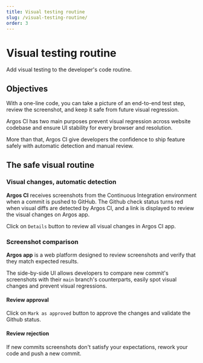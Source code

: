 ```yaml
---
title: Visual testing routine
slug: /visual-testing-routine/
order: 3
---
```



# Visual testing routine

Add visual testing to the developer's code routine.

## Objectives

With a one-line code, you can take a picture of an end-to-end test step, review the screenshot, and keep it safe from future visual regression.

Argos CI has two main purposes prevent visual regression across website codebase and ensure UI stability for every browser and resolution.

More than that, Argos CI give developers the confidence to ship feature safely with automatic detection and manual review.

## The safe visual routine

### Visual changes, automatic detection

**Argos CI** receives screenshots from the Continuous Integration environment when a commit is pushed to GitHub. The Github check status turns red when visual diffs are detected by Argos CI, and a link is displayed to review the visual changes on Argos app.

Click on `Details` button to review all visual changes in Argos CI app.

<GithubMergeStatus status="error" maxWidth="500px" mb="40px" />

### Screenshot comparison

**Argos app** is a web platform designed to review screenshots and verify that they match expected results.

The side-by-side UI allows developers to compare new commit's screenshots with their `main` branch's counterparts, easily spot visual changes and prevent visual regressions.

#### Review approval

Click on `Mark as approved` button to approve the changes and validate the Github status.

<ArgosInBrowser approved={false} maxWidth="600px" />

#### Review rejection

If new commits screenshots don't satisfy your expectations, rework your code and push a new commit.
